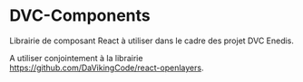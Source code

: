 
<Meta title="Example/Introduction" />

# DVC-Components

Librairie de composant React à utiliser dans le cadre des projet DVC Enedis.

A utiliser conjointement à la librairie https://github.com/DaVikingCode/react-openlayers.

